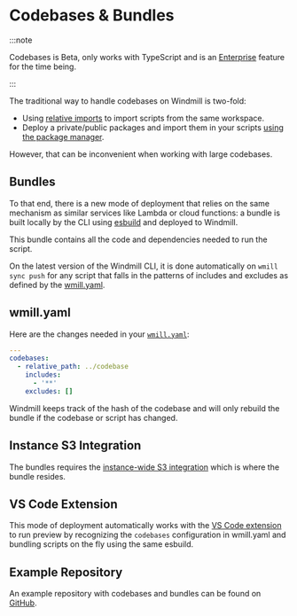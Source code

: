 
# Codebases & Bundles

:::note

Codebases is Beta, only works with TypeScript and is an [Enterprise](/pricing) feature for the time being.

:::

The traditional way to handle codebases on Windmill is two-fold:

- Using [relative imports](../../advanced/5_sharing_common_logic/index.md) to import scripts from the same workspace.
- Deploy a private/public packages and import them in your scripts [using the package manager](../../advanced/6_imports/index.mdx#private-npm-registry--private-npm-packages).

However, that can be inconvenient when working with large codebases.

## Bundles

To that end, there is a new mode of deployment that relies on the same mechanism as similar services like Lambda or cloud functions: a bundle is built locally by the CLI using [esbuild](https://esbuild.github.io/) and deployed to Windmill.

This bundle contains all the code and dependencies needed to run the script.

On the latest version of the Windmill CLI, it is done automatically on `wmill sync push` for any script that falls in the patterns of includes and excludes as defined by the [wmill.yaml](#wmillyaml).

## wmill.yaml

Here are the changes needed in your [`wmill.yaml`](https://github.com/windmill-labs/windmill-codebase-example/blob/main/windmill/wmill.yaml):

```yaml
---
codebases:
  - relative_path: ../codebase
    includes:
      - '**'
    excludes: []
```

Windmill keeps track of the hash of the codebase and will only rebuild the bundle if the codebase or script has changed.

## Instance S3 Integration

The bundles requires the [instance-wide S3 integration](../20_jobs/index.mdx#s3azure-for-python-cache--large-logs) which is where the bundle resides.

## VS Code Extension

This mode of deployment automatically works with the [VS Code extension](../../cli_local_dev/1_vscode-extension/index.mdx) to run preview by recognizing the `codebases` configuration in wmill.yaml and bundling scripts on the fly using the same esbuild.

<div className="grid grid-cols-2 gap-6 mb-4">
	<DocCard
		title="VS Code Extension"
		description="Build scripts and flows in the comfort of your VS Code Editor, while leveraging Windmill UIs for test & flows edition."
		href="/docs/cli_local_dev/vscode-extension"
	/>
</div>

## Example Repository

An example repository with codebases and bundles can be found on [GitHub](https://github.com/windmill-labs/windmill-codebase-example).

<div className="grid grid-cols-2 gap-6 mb-4">
	<DocCard
		title="windmill-codebase-example"
		description="Demo repository showcasing codebases and bundles."
		href="https://github.com/windmill-labs/windmill-codebase-example"
	/>
</div>